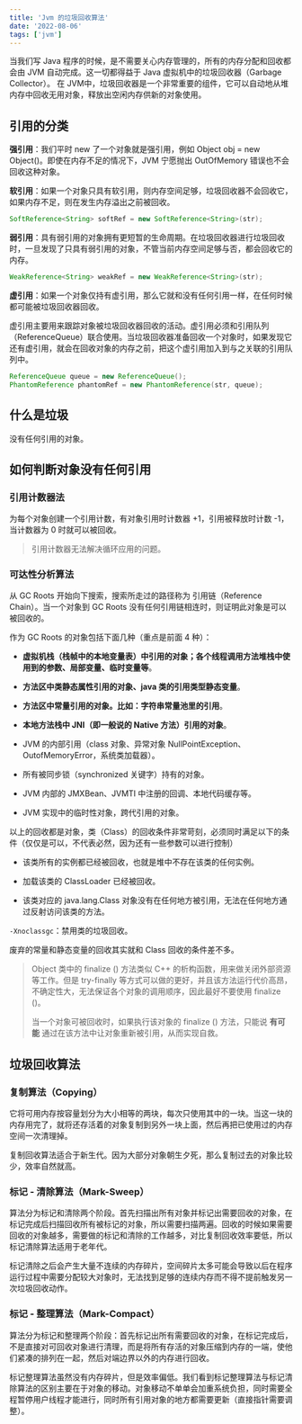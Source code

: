 ```yaml
---
title: 'Jvm 的垃圾回收算法'
date: '2022-08-06'
tags: ['jvm']
---
```


当我们写 Java 程序的时候，是不需要关心内存管理的，所有的内存分配和回收都会由 JVM 自动完成。这一切都得益于 Java 虚拟机中的垃圾回收器（Garbage Collector）。
在 JVM中，垃圾回收器是一个非常重要的组件，它可以自动地从堆内存中回收无用对象，释放出空闲内存供新的对象使用。

## 引用的分类

**强引用**：我们平时 new 了一个对象就是强引用，例如 Object obj = new Object()。即使在内存不足的情况下，JVM 宁愿抛出 OutOfMemory 错误也不会回收这种对象。

**软引用**：如果一个对象只具有软引用，则内存空间足够，垃圾回收器不会回收它，如果内存不足，则在发生内存溢出之前被回收。

```java
SoftReference<String> softRef = new SoftReference<String>(str);
```

**弱引用**：具有弱引用的对象拥有更短暂的生命周期。在垃圾回收器进行垃圾回收时，一旦发现了只具有弱引用的对象，不管当前内存空间足够与否，都会回收它的内存。

```java
WeakReference<String> weakRef = new WeakReference<String>(str);
```

**虚引用**：如果一个对象仅持有虚引用，那么它就和没有任何引用一样，在任何时候都可能被垃圾回收器回收。

虚引用主要用来跟踪对象被垃圾回收器回收的活动。虚引用必须和引用队列（ReferenceQueue）联合使用。当垃圾回收器准备回收一个对象时，如果发现它还有虚引用，就会在回收对象的内存之前，把这个虚引用加入到与之关联的引用队列中。

```java
ReferenceQueue queue = new ReferenceQueue();
PhantomReference phantomRef = new PhantomReference(str, queue);
```

## 什么是垃圾

没有任何引用的对象。

## 如何判断对象没有任何引用

### 引用计数器法

为每个对象创建一个引用计数，有对象引用时计数器 +1，引用被释放时计数 -1，当计数器为 0 时就可以被回收。

> 引用计数器无法解决循环应用的问题。

### 可达性分析算法

从 GC Roots 开始向下搜索，搜索所走过的路径称为 引用链（Reference Chain）。当一个对象到 GC Roots 没有任何引用链相连时，则证明此对象是可以被回收的。

作为 GC Roots 的对象包括下面几种（重点是前面 4 种）：

* **虚拟机栈（栈帧中的本地变量表）中引用的对象；各个线程调用方法堆栈中使用到的参数、局部变量、临时变量等**。
    
* **方法区中类静态属性引用的对象、java 类的引用类型静态变量**。
    
* **方法区中常量引用的对象。比如：字符串常量池里的引用**。
    
* **本地方法栈中 JNI（即一般说的 Native 方法）引用的对象**。
    
* JVM 的内部引用（class 对象、异常对象 NullPointException、OutofMemoryError，系统类加载器）。
    
* 所有被同步锁（synchronized 关键字）持有的对象。
    
* JVM 内部的 JMXBean、JVMTI 中注册的回调、本地代码缓存等。
    
* JVM 实现中的临时性对象，跨代引用的对象。
    

以上的回收都是对象，类（Class）的回收条件非常苛刻，必须同时满足以下的条件（仅仅是可以，不代表必然，因为还有一些参数可以进行控制）

* 该类所有的实例都已经被回收，也就是堆中不存在该类的任何实例。
    
* 加载该类的 ClassLoader 已经被回收。
    
* 该类对应的 java.lang.Class 对象没有在任何地方被引用，无法在任何地方通过反射访问该类的方法。
    

`-Xnoclassgc`：禁用类的垃圾回收。

废弃的常量和静态变量的回收其实就和 Class 回收的条件差不多。

> Object 类中的 finalize () 方法类似 C++ 的析构函数，用来做关闭外部资源等工作。但是 try-finally 等方式可以做的更好，并且该方法运行代价高昂，不确定性大，无法保证各个对象的调用顺序，因此最好不要使用 finalize ()。
> 
> 当一个对象可被回收时，如果执行该对象的 finalize () 方法，只能说 **有可能** 通过在该方法中让对象重新被引用，从而实现自救。

## 垃圾回收算法

### 复制算法（Copying）

它将可用内存按容量划分为大小相等的两块，每次只使用其中的一块。当这一块的内存用完了，就将还存活着的对象复制到另外一块上面，然后再把已使用过的内存空间一次清理掉。

复制回收算法适合于新生代。因为大部分对象朝生夕死，那么复制过去的对象比较少，效率自然就高。

### 标记 - 清除算法（Mark-Sweep）

算法分为标记和清除两个阶段。首先扫描出所有对象并标记出需要回收的对象，在标记完成后扫描回收所有被标记的对象，所以需要扫描两遍。回收的时候如果需要回收的对象越多，需要做的标记和清除的工作越多，对比复制回收效率要低，所以标记清除算法适用于老年代。

标记清除之后会产生大量不连续的内存碎片，空间碎片太多可能会导致以后在程序运行过程中需要分配较大对象时，无法找到足够的连续内存而不得不提前触发另一次垃圾回收动作。

### 标记 - 整理算法（Mark-Compact）

算法分为标记和整理两个阶段：首先标记出所有需要回收的对象，在标记完成后，不是直接对可回收对象进行清理，而是将所有存活的对象压缩到内存的一端，使他们紧凑的排列在一起，然后对端边界以外的内存进行回收。

标记整理算法虽然没有内存碎片，但是效率偏低。我们看到标记整理算法与标记清除算法的区别主要在于对象的移动。对象移动不单单会加重系统负担，同时需要全程暂停用户线程才能进行，同时所有引用对象的地方都需要更新（直接指针需要调整）。